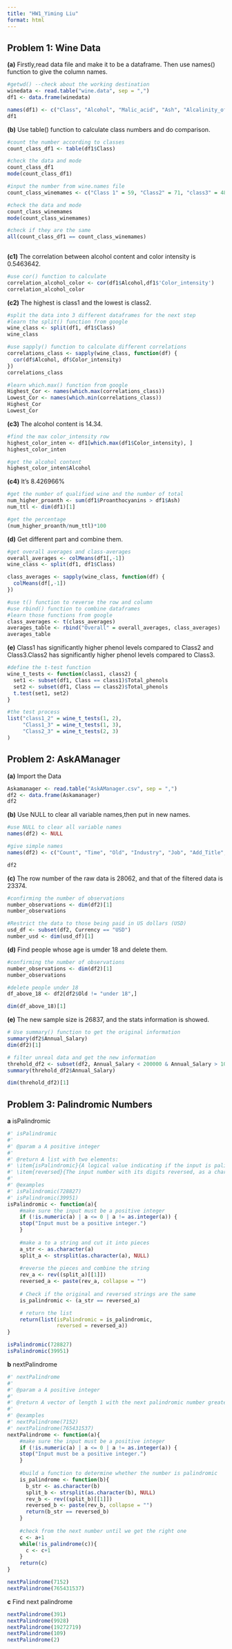 ```yaml
---
title: "HW1_Yiming Liu"
format: html
---
```


## Problem 1: Wine Data

**(a)** Firstly,read data file and make it to be a dataframe. Then use names() function to give the column names.

```r
#getwd() --check about the working destination
winedata <- read.table("wine.data", sep = ",")
df1 <- data.frame(winedata)

names(df1) <- c("Class", "Alcohol", "Malic_acid", "Ash", "Alcalinity_of_ash", "Magnesium", "Total_phenols", "Flavanoids", "Nonflavanoid_phenols", "Proanthocyanins", "Color_intensity", "Hue", "Diluted_wines", "Proline")
df1
```

**(b)** Use table() function to calculate class numbers and do comparison.

```r
#count the number according to classes
count_class_df1 <- table(df1$Class)

#check the data and mode
count_class_df1
mode(count_class_df1)

#input the number from wine.names file
count_class_winemames <- c("Class 1" = 59, "Class2" = 71, "class3" = 48)

#check the data and mode
count_class_winemames
mode(count_class_winemames)

#check if they are the same
all(count_class_df1 == count_class_winemames)
                                    
```

**(c1)** The correlation between alcohol content and color intensity is 0.5463642.

```r
#use cor() function to calculate 
correlation_alcohol_color <- cor(df1$Alcohol,df1$'Color_intensity') 
correlation_alcohol_color
```

**(c2)** The highest is class1 and the lowest is class2.

```r
#split the data into 3 different dataframes for the next step
#learn the split() function from google
wine_class <- split(df1, df1$Class)
wine_class

#use sapply() function to calculate different correlations
correlations_class <- sapply(wine_class, function(df) {
  cor(df$Alcohol, df$Color_intensity)
})
correlations_class

#learn which.max() function from google
Highest_Cor <- names(which.max(correlations_class))
Lowest_Cor <- names(which.min(correlations_class))
Highest_Cor
Lowest_Cor
```

**(c3)** The alcohol content is 14.34.

```r
#find the max color_intensity row
highest_color_inten <- df1[which.max(df1$Color_intensity), ]
highest_color_inten

#get the alcohol content
highest_color_inten$Alcohol
```

**(c4)** It's 8.426966%

```r
#get the number of qualified wine and the number of total
num_higher_proanth <- sum(df1$Proanthocyanins > df1$Ash)
num_ttl <- dim(df1)[1]

#get the percentage
(num_higher_proanth/num_ttl)*100
```

**(d)** Get different part and combine them.

```r
#get overall averages and class-averages
overall_averages <- colMeans(df1[,-1])
wine_class <- split(df1, df1$Class)

class_averages <- sapply(wine_class, function(df) {
  colMeans(df[,-1])
})

#use t() function to reverse the row and column
#use rbind() function to combine dataframes
#learn those functions from google
class_averages <- t(class_averages)
averages_table <- rbind("Overall" = overall_averages, class_averages)
averages_table
```

**(e)** Class1 has significantly higher phenol levels compared to Class2 and Class3.Class2 has significantly higher phenol levels compared to Class3.

```r
#define the t-test function
wine_t_tests <- function(class1, class2) {
  set1 <- subset(df1, Class == class1)$Total_phenols
  set2 <- subset(df1, Class == class2)$Total_phenols
  t.test(set1, set2)
}

#the test process
list("class1_2" = wine_t_tests(1, 2),
     "Class1_3" = wine_t_tests(1, 3),
     "Class2_3" = wine_t_tests(2, 3)
)
```

## Problem 2: AskAManager

**(a)** Import the Data

```r
Askamanager <- read.table("AskAManager.csv", sep = ",")
df2 <- data.frame(Askamanager)
df2
```

**(b)** Use NULL to clear all variable names,then put in new names.

```r
#use NULL to clear all variable names
names(df2) <- NULL

#give simple names
names(df2) <- c("Count", "Time", "Old", "Industry", "Job", "Add_Title", "Annual_Salary", "Add_Monetary", "Currency", "Other Currency", "Add_income_context", "Country", "State", "City", "Years_overall", "Years_field", "Education_lev", "Gender", "Race")

df2
```

**(c)** The row number of the raw data is 28062, and that of the filtered data is 23374.

```r
#confirming the number of observations
number_observations <- dim(df2)[1]
number_observations

#Restrict the data to those being paid in US dollars (USD)
usd_df <- subset(df2, Currency == "USD")
number_usd <- dim(usd_df)[1]
```

**(d)** Find people whose age is umder 18 and delete them.

```r
#confirming the number of observations
number_observations <- dim(df2)[1]
number_observations

#delete people under 18
df_above_18 <- df2[df2$Old != "under 18",]

dim(df_above_18)[1]
```

**(e)** The new sample size is 26837, and the stats information is showed.

```r
# Use summary() function to get the original information
summary(df2$Annual_Salary)
dim(df2)[1]

# filter unreal data and get the new information
threhold_df2 <- subset(df2, Annual_Salary < 200000 & Annual_Salary > 1000)
summary(threhold_df2$Annual_Salary)

dim(threhold_df2)[1]
```

## Problem 3: Palindromic Numbers

**a** isPalindromic

```r
#' isPalindromic
#'
#' @param a A positive integer
#'
#' @return A list with two elements:
#' \item{isPalindromic}{A logical value indicating if the input is palindromic.}
#' \item{reversed}{The input number with its digits reversed, as a character string.}
#'
#' @examples 
#' isPalindromic(728827)
#' isPalindromic(39951)
isPalindromic <- function(a){
    #make sure the input must be a positive integer
    if (!is.numeric(a) | a <= 0 | a != as.integer(a)) {
    stop("Input must be a positive integer.")
    }
  
    #make a to a string and cut it into pieces
    a_str <- as.character(a)
    split_a <- strsplit(as.character(a), NULL)
    
    #reverse the pieces and combine the string
    rev_a <- rev((split_a)[[1]])
    reversed_a <- paste(rev_a, collapse = "")
  
    # Check if the original and reversed strings are the same
    is_palindromic <- (a_str == reversed_a)

    # return the list
    return(list(isPalindromic = is_palindromic,
                reversed = reversed_a))
}

isPalindromic(728827)
isPalindromic(39951)
```

**b** nextPalindrome

```r
#' nextPalindrome
#'
#' @param a A positive integer
#'
#' @return A vector of length 1 with the next palindromic number greater than the input
#'
#' @examples
#' nextPalindrome(7152)
#' nextPalindrome(765431537)
nextPalindrome <- function(a){
    #make sure the input must be a positive integer
    if (!is.numeric(a) | a <= 0 | a != as.integer(a)) {
    stop("Input must be a positive integer.")
    }
  
    #build a function to determine whether the number is palindromic
    is_palindrome <- function(b){
      b_str <- as.character(b)
      split_b <- strsplit(as.character(b), NULL)
      rev_b <- rev((split_b)[[1]])
      reversed_b <- paste(rev_b, collapse = "")
      return(b_str == reversed_b)
    }
    
    #check from the next number until we get the right one
    c <- a+1
    while(!is_palindrome(c)){
      c <- c+1
    }
    return(c)
}

nextPalindrome(7152)
nextPalindrome(765431537)
```

**c** Find next palindrome

```r
nextPalindrome(391)
nextPalindrome(9928)
nextPalindrome(19272719)
nextPalindrome(109)
nextPalindrome(2)
```
